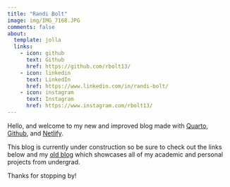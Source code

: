 ```yaml
---
title: "Randi Bolt"
image: img/IMG_7168.JPG
comments: false
about:
  template: jolla
  links:
    - icon: github
      text: Github
      href: https://github.com/rbolt13/
    - icon: linkedin
      text: LinkedIn
      href: https://www.linkedin.com/in/randi-bolt/
    - icon: instagram
      text: Instagram
      href: https://www.instagram.com/rbolt13/
---
```


Hello, and welcome to my new and improved blog made with [Quarto](https://quarto.org/), [Github](https://github.com/), and [Netlify](https://www.netlify.com/). 

This blog is currently under construction so be sure to check out the links below and my [old blog](https://rbolt2.netlify.app/) which showcases all of my academic and personal projects from undergrad. 

Thanks for stopping by!
